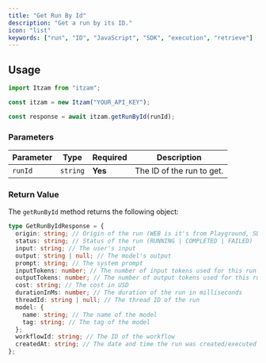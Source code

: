 ```yaml
---
title: "Get Run By Id"
description: "Get a run by its ID."
icon: "list"
keywords: ["run", "ID", "JavaScript", "SDK", "execution", "retrieve"]
---
```


## Usage

```typescript
import Itzam from "itzam";

const itzam = new Itzam("YOUR_API_KEY");

const response = await itzam.getRunById(runId);
```

### Parameters

| Parameter | Type     | Required | Description               |
| --------- | -------- | -------- | ------------------------- |
| `runId`   | `string` | **Yes**  | The ID of the run to get. |

### Return Value

The `getRunById` method returns the following object:

```typescript
type GetRunByIdResponse = {
  origin: string; // Origin of the run (WEB is it's from Playground, SDK is it's from the SDK)
  status: string; // Status of the run (RUNNING | COMPLETED | FAILED)
  input: string; // The user's input
  output: string | null; // The model's output
  prompt: string; // The system prompt
  inputTokens: number; // The number of input tokens used for this run
  outputTokens: number; // The number of output tokens used for this run
  cost: string; // The cost in USD
  durationInMs: number; // The duration of the run in milliseconds
  threadId: string | null; // The thread ID of the run
  model: {
    name: string; // The name of the model
    tag: string; // The tag of the model
  };
  workflowId: string; // The ID of the workflow
  createdAt: string; // The date and time the run was created/executed
};
```

